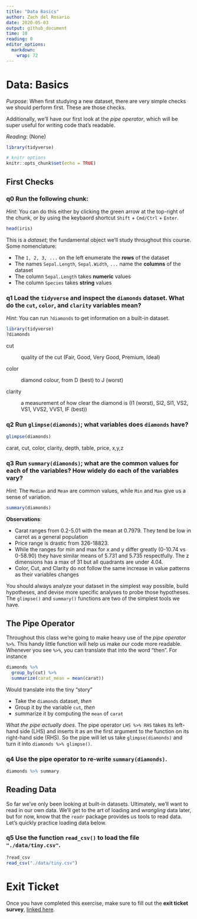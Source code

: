 ```yaml
---
title: "Data Basics"
author: Zach del Rosario
date: 2020-05-03
output: github_document
time: 10
reading: 0
editor_options: 
  markdown: 
    wrap: 72
---
```


# Data: Basics

*Purpose*: When first studying a new dataset, there are very simple
checks we should perform first. These are those checks.

Additionally, we'll have our first look at the *pipe operator*, which
will be super useful for writing code that's readable.

*Reading*: (None)

```r
library(tidyverse)
```

```r
# knitr options
knitr::opts_chunk$set(echo = TRUE)
```

## First Checks

<!-- -------------------------------------------------- -->

### **q0** Run the following chunk:

*Hint*: You can do this either by clicking the green arrow at the
top-right of the chunk, or by using the keybaord shortcut `Shift` +
`Cmd/Ctrl` + `Enter`.

```r
head(iris)
```

This is a *dataset*; the fundamental object we'll study throughout this
course. Some nomenclature:

-   The `1, 2, 3, ...` on the left enumerate the **rows** of the dataset
-   The names `Sepal.Length`, `Sepal.Width`, `...` name the **columns**
    of the dataset
-   The column `Sepal.Length` takes **numeric** values
-   The column `Species` takes **string** values

### **q1** Load the `tidyverse` and inspect the `diamonds` dataset. What do the `cut`, `color`, and `clarity` variables mean?

*Hint*: You can run `?diamonds` to get information on a built-in
dataset.

```r
library(tidyverse)
?diamonds

```

cut

:   quality of the cut (Fair, Good, Very Good, Premium, Ideal)

color

:   diamond colour, from D (best) to J (worst)

clarity

:   a measurement of how clear the diamond is (I1 (worst), SI2, SI1,
    VS2, VS1, VVS2, VVS1, IF (best))

### **q2** Run `glimpse(diamonds)`; what variables does `diamonds` have?

```r
glimpse(diamonds)
```

carat, cut, color, clarity, depth, table, price, x,y,z

### **q3** Run `summary(diamonds)`; what are the common values for each of the variables? How widely do each of the variables vary?

*Hint*: The `Median` and `Mean` are common values, while `Min` and `Max`
give us a sense of variation.

```r
summary(diamonds)
```

**Observations**:

-   Carat ranges from 0.2-5.01 with the mean at 0.7979. They tend be low
    in carrot as a general population
-   Price range is drastic from 326-18823.
-   While the ranges for min and max for x and y differ greatly (0-10.74
    vs 0-58.90) they have similar means of 5.731 and 5.735 respectfully.
    The z dimensions has a max of 31 but all quadrants are under 4.04.
-   Color, Cut, and Clarity do not follow the same increase in value
    patterns as their variables changes

You should always analyze your dataset in the simplest way possible,
build hypotheses, and devise more specific analyses to probe those
hypotheses. The `glimpse()` and `summary()` functions are two of the
simplest tools we have.

## The Pipe Operator

<!-- -------------------------------------------------- -->

Throughout this class we're going to make heavy use of the *pipe
operator* `%>%`. This handy little function will help us make our code
more readable. Whenever you see `%>%`, you can translate that into the
word "then". For instance

```r
diamonds %>%
  group_by(cut) %>%
  summarize(carat_mean = mean(carat))
```

Would translate into the tiny "story"

-   Take the `diamonds` dataset, *then*
-   Group it by the variable `cut`, *then*
-   summarize it by computing the `mean` of `carat`

*What the pipe actually does*. The pipe operator `LHS %>% RHS` takes its
left-hand side (LHS) and inserts it as an the first argument to the
function on its right-hand side (RHS). So the pipe will let us take
`glimpse(diamonds)` and turn it into `diamonds %>% glimpse()`.

### **q4** Use the pipe operator to re-write `summary(diamonds)`.

```r
diamonds %>% summary
```

## Reading Data

<!-- -------------------------------------------------- -->

So far we've only been looking at built-in datasets. Ultimately, we'll
want to read in our own data. We'll get to the art of loading and
*wrangling* data later, but for now, know that the `readr` package
provides us tools to read data. Let's quickly practice loading data
below.

### **q5** Use the function `read_csv()` to load the file `"./data/tiny.csv"`.

```r
?read_csv
read_csv("./data/tiny.csv")
```

<!-- include-exit-ticket -->

# Exit Ticket

<!-- -------------------------------------------------- -->

Once you have completed this exercise, make sure to fill out the **exit
ticket survey**, [linked
here](https://docs.google.com/forms/d/e/1FAIpQLSeuq2LFIwWcm05e8-JU84A3irdEL7JkXhMq5Xtoalib36LFHw/viewform?usp=pp_url&entry.693978880=e-data00-basics-assignment.Rmd).
